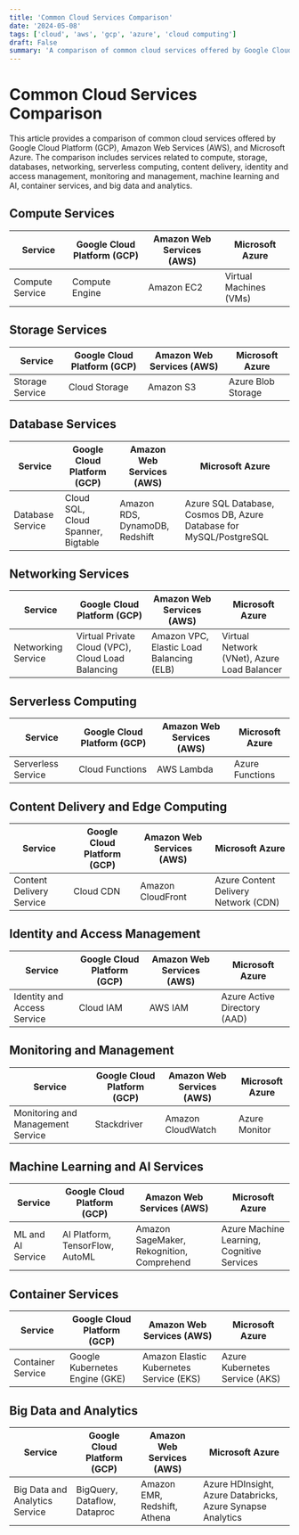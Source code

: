 ```yaml
---
title: 'Common Cloud Services Comparison'
date: '2024-05-08'
tags: ['cloud', 'aws', 'gcp', 'azure', 'cloud computing']
draft: False
summary: 'A comparison of common cloud services offered by Google Cloud Platform (GCP), Amazon Web Services (AWS), and Microsoft Azure.'
---
```


# Common Cloud Services Comparison

This article provides a comparison of common cloud services offered by Google Cloud Platform (GCP), Amazon Web Services (AWS), and Microsoft Azure. The comparison includes services related to compute, storage, databases, networking, serverless computing, content delivery, identity and access management, monitoring and management, machine learning and AI, container services, and big data and analytics.

## Compute Services

| Service         | Google Cloud Platform (GCP) | Amazon Web Services (AWS) | Microsoft Azure        |
| --------------- | --------------------------- | ------------------------- | ---------------------- |
| Compute Service | Compute Engine              | Amazon EC2                | Virtual Machines (VMs) |

## Storage Services

| Service         | Google Cloud Platform (GCP) | Amazon Web Services (AWS) | Microsoft Azure    |
| --------------- | --------------------------- | ------------------------- | ------------------ |
| Storage Service | Cloud Storage               | Amazon S3                 | Azure Blob Storage |

## Database Services

| Service          | Google Cloud Platform (GCP)        | Amazon Web Services (AWS)      | Microsoft Azure                                                    |
| ---------------- | ---------------------------------- | ------------------------------ | ------------------------------------------------------------------ |
| Database Service | Cloud SQL, Cloud Spanner, Bigtable | Amazon RDS, DynamoDB, Redshift | Azure SQL Database, Cosmos DB, Azure Database for MySQL/PostgreSQL |

## Networking Services

| Service            | Google Cloud Platform (GCP)                       | Amazon Web Services (AWS)                | Microsoft Azure                             |
| ------------------ | ------------------------------------------------- | ---------------------------------------- | ------------------------------------------- |
| Networking Service | Virtual Private Cloud (VPC), Cloud Load Balancing | Amazon VPC, Elastic Load Balancing (ELB) | Virtual Network (VNet), Azure Load Balancer |

## Serverless Computing

| Service            | Google Cloud Platform (GCP) | Amazon Web Services (AWS) | Microsoft Azure |
| ------------------ | --------------------------- | ------------------------- | --------------- |
| Serverless Service | Cloud Functions             | AWS Lambda                | Azure Functions |

## Content Delivery and Edge Computing

| Service                  | Google Cloud Platform (GCP) | Amazon Web Services (AWS) | Microsoft Azure                      |
| ------------------------ | --------------------------- | ------------------------- | ------------------------------------ |
| Content Delivery Service | Cloud CDN                   | Amazon CloudFront         | Azure Content Delivery Network (CDN) |

## Identity and Access Management

| Service                     | Google Cloud Platform (GCP) | Amazon Web Services (AWS) | Microsoft Azure              |
| --------------------------- | --------------------------- | ------------------------- | ---------------------------- |
| Identity and Access Service | Cloud IAM                   | AWS IAM                   | Azure Active Directory (AAD) |

## Monitoring and Management

| Service                           | Google Cloud Platform (GCP) | Amazon Web Services (AWS) | Microsoft Azure |
| --------------------------------- | --------------------------- | ------------------------- | --------------- |
| Monitoring and Management Service | Stackdriver                 | Amazon CloudWatch         | Azure Monitor   |

## Machine Learning and AI Services

| Service           | Google Cloud Platform (GCP)     | Amazon Web Services (AWS)                 | Microsoft Azure                            |
| ----------------- | ------------------------------- | ----------------------------------------- | ------------------------------------------ |
| ML and AI Service | AI Platform, TensorFlow, AutoML | Amazon SageMaker, Rekognition, Comprehend | Azure Machine Learning, Cognitive Services |

## Container Services

| Service           | Google Cloud Platform (GCP)    | Amazon Web Services (AWS)               | Microsoft Azure                |
| ----------------- | ------------------------------ | --------------------------------------- | ------------------------------ |
| Container Service | Google Kubernetes Engine (GKE) | Amazon Elastic Kubernetes Service (EKS) | Azure Kubernetes Service (AKS) |

## Big Data and Analytics

| Service                        | Google Cloud Platform (GCP)  | Amazon Web Services (AWS)    | Microsoft Azure                                            |
| ------------------------------ | ---------------------------- | ---------------------------- | ---------------------------------------------------------- |
| Big Data and Analytics Service | BigQuery, Dataflow, Dataproc | Amazon EMR, Redshift, Athena | Azure HDInsight, Azure Databricks, Azure Synapse Analytics |
